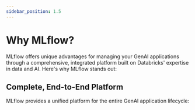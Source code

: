 ```yaml
---
sidebar_position: 1.5
---
```



# Why MLflow?

MLflow offers unique advantages for managing your GenAI applications through a comprehensive, integrated platform built on Databricks' expertise in data and AI. Here's why MLflow stands out:

<CardGroup singleColumn={true}>
  <PageCard
    headerText="Built on top of a data platform"
    icon="fa-database"
    text={[
      "Evaluation and monitoring are workflows that generate data. Easily use the data from your evaluation and monitoring workflows to build dashboards and apps using the features of the Databricks platform."
    ]}
    isBoldHeader={true}
  />
  <PageCard
    headerText="Integrated and unified governance"
    icon="fa-shield-alt"
    text={[
      "Tightly integrated with Unity Catalog, which offers unified governance across all your data and AI assets - including all assets created by MLflow."
    ]}
    isBoldHeader={true}
  />
  <PageCard
    headerText="Data Intelligence"
    icon="fa-brain"
    text={[
      "Data Intelligence that helps make the developer workflow for improving quality faster and more efficient - LLM judges that are tuned to your data; topic detection and classification that help understand your users."
    ]}
    isBoldHeader={true}
  />
  <PageCard
    headerText="Hosted by Databricks"
    icon="fa-cloud"
    text={[
      "Databricks is a trusted vendor and we host the managed version - no need to self-host since we are a trusted vendor."
    ]}
    isBoldHeader={true}
  />
</CardGroup>

## Complete, End-to-End Platform

MLflow provides a unified platform for the entire GenAI application lifecycle:

<CardGroup singleColumn={true}>
  <PageCard
    headerText="Simplified Development"
    icon="fa-code"
    text={[
      "One consistent platform for building, evaluating, monitoring, and deploying GenAI applications, eliminating the need to integrate multiple disparate tools and services."
    ]}
    isBoldHeader={true}
  />
  <PageCard
    headerText="Open Standards"
    icon="fa-unlock"
    text={[
      "Built on open standards like OpenTelemetry for tracing and observability, MLflow plays well with your existing infrastructure and avoids vendor lock-in."
    ]}
    isBoldHeader={true}
  />
  <PageCard
    headerText="Vibrant Community"
    icon="fa-users"
    text={[
      "As part of the Linux Foundation, MLflow has a thriving open-source community with 19,000+ GitHub stars and 15MM+ monthly downloads, ensuring continuous improvement and wide adoption."
    ]}
    isBoldHeader={true}
  />
  <PageCard
    headerText="Enterprise-Ready"
    icon="fa-building"
    text={[
      "Built for enterprise scale with comprehensive governance, security, and reliability features that enable teams to deploy GenAI applications with confidence."
    ]}
    isBoldHeader={true}
  />
</CardGroup> 